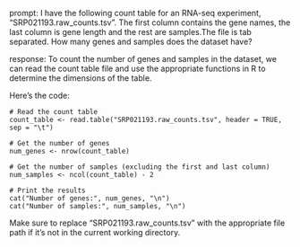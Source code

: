 prompt:
I have the following count table for an RNA-seq experiment, "SRP021193.raw_counts.tsv". The first column contains the gene names, the last column is gene length and the rest are samples.The file is tab separated. How many genes and samples does the dataset have?

response:
To count the number of genes and samples in the dataset, we can read the count table file and use the appropriate functions in R to determine the dimensions of the table.

Here's the code:

```
# Read the count table
count_table <- read.table("SRP021193.raw_counts.tsv", header = TRUE, sep = "\t")

# Get the number of genes
num_genes <- nrow(count_table)

# Get the number of samples (excluding the first and last column)
num_samples <- ncol(count_table) - 2

# Print the results
cat("Number of genes:", num_genes, "\n")
cat("Number of samples:", num_samples, "\n")
```

Make sure to replace "SRP021193.raw_counts.tsv" with the appropriate file path if it's not in the current working directory.
